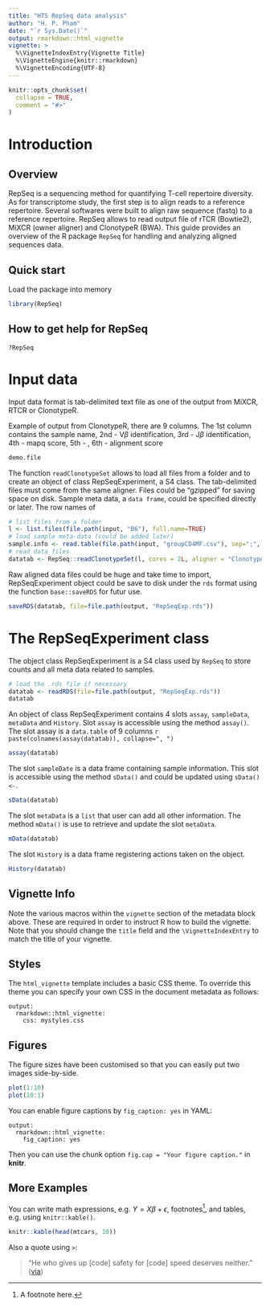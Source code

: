 ```yaml
---
title: "HTS RepSeq data analysis"
author: "H. P. Pham"
date: "`r Sys.Date()`"
output: rmarkdown::html_vignette
vignette: >
  %\VignetteIndexEntry{Vignette Title}
  %\VignetteEngine{knitr::rmarkdown}
  %\VignetteEncoding{UTF-8}
---
```


```r
knitr::opts_chunk$set(
  collapse = TRUE,
  comment = "#>"
)
```

# Introduction
## Overview
RepSeq is a sequencing method for quantifying T-cell repertoire diversity. As for transcriptome study, the first step is to align reads to a reference repertoire. Several softwares were built to align raw sequence (fastq) to a reference repertoire. RepSeq allows to read output file of rTCR (Bowtie2), MiXCR (owner aligner) and ClonotypeR (BWA). This guide provides an overview of the R package `RepSeq` for handling and analyzing aligned sequences data.

## Quick start 
Load the package into memory
```r
library(RepSeq)
```

## How to get help for RepSeq
`?RepSeq`

# Input data
Input data format is tab-delimited text file as one of the output from MiXCR, RTCR or ClonotypeR. 

Example of output from ClonotypeR, there are 9 columns. The 1st column contains the sample name, 2nd - V$\beta$ identification, 3rd - J$\beta$ identification, 4th - mapq score, 5th - , 6th - alignment score   
```r
demo.file
```

The function `readClonotypeSet` allows to load all files from a folder and to create an object of class RepSeqExperiment, a S4 class. The tab-delimited files must come from the same aligner. Files could be "gzipped" for saving space on disk. Sample meta data, a `data frame`, could be specified directly or later. The row names of   

```r
# list files from a folder 
l <- list.files(file.path(input, "B6"), full.name=TRUE)
# load sample meta-data (could be added later)
sample.info <- read.table(file.path(input, "groupCD4MF.csv"), sep=";", header=TRUE, row.names=1)
# read data files
datatab <- RepSeq::readClonotypeSet(l, cores = 2L, aligner = "ClonotypeR", chain = "B", sampleinfo = sample.info, keep.ambiguous = FALSE, keep.unproductive = FALSE, aa.th = 8)
```

Raw aligned data files could be huge and take time to import, RepSeqExperiment object could be save to disk under the `rds` format using the function `base::saveRDS` for futur use.
```r
saveRDS(datatab, file=file.path(output, "RepSeqExp.rds"))
```

# The RepSeqExperiment class
The object class RepSeqExperiment is a S4 class used by `RepSeq` to store counts and all meta data related to samples.    
```r
# load the .rds file if necessary 
datatab <- readRDS(file=file.path(output, "RepSeqExp.rds"))
datatab
```

An object of class RepSeqExperiment contains 4 slots `assay`, `sampleData`, `metaData` and `History`. Slot `assay` is accessible using the method `assay()`. The slot assay is a `data.table` of 9 columns `r paste(colnames(assay(datatab)), collapse=", ")`
```r
assay(datatab)
```

The slot `sampleDate` is a data frame containing sample information. This slot is accessible using the method `sData()` and could be updated using `sData()<-`.
```r
sData(datatab)
```

The slot `metaData` is a `list` that user can add all other information. The method `mData()` is use to retrieve and update the slot `metaData`. 
```r
mData(datatab)
```

The slot `History` is a data frame registering actions taken on the object. 
```r
History(datatab)
```


## Vignette Info

Note the various macros within the `vignette` section of the metadata block above. These are required in order to instruct R how to build the vignette. Note that you should change the `title` field and the `\VignetteIndexEntry` to match the title of your vignette.

## Styles

The `html_vignette` template includes a basic CSS theme. To override this theme you can specify your own CSS in the document metadata as follows:

    output: 
      rmarkdown::html_vignette:
        css: mystyles.css

## Figures

The figure sizes have been customised so that you can easily put two images side-by-side. 

```r
plot(1:10)
plot(10:1)
```

You can enable figure captions by `fig_caption: yes` in YAML:

    output:
      rmarkdown::html_vignette:
        fig_caption: yes

Then you can use the chunk option `fig.cap = "Your figure caption."` in **knitr**.

## More Examples

You can write math expressions, e.g. $Y = X\beta + \epsilon$, footnotes^[A footnote here.], and tables, e.g. using `knitr::kable()`.

```r
knitr::kable(head(mtcars, 10))
```

Also a quote using `>`:

> "He who gives up [code] safety for [code] speed deserves neither."
([via](https://twitter.com/hadleywickham/status/504368538874703872))
